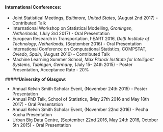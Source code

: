 <br />

#### <span style="color:dark blue">**International Conferences**</span>: 

- Joint Statistical Meetings, *Baltimore, United States*, (August 2nd 2017) - Contributed Talk
- International Workshop on Statistical Modelling, *Groningen, Netherlands*, (July 3rd 2017) - Oral Presentation
- European Research in Transportation, hEART 2016, *Delft Institute of Technology,  Netherlands*, (September 2016) - Oral Presentation
- International Conference on Computational Statistics, COMPSTAT, *Oviedo, Spain*, (August 2016) - Contributed Talk
- Machine Learning Summer School, *Max Planck Institute for Intelligent Systems, Tubingen, Germany*, (July 15- 24th 2015) - Poster Presentation, Acceptance Rate - 20%  

#####<span style="color:dark blue">**University of Glasgow**</span>:

- Annual Kelvin Smith Scholar Event, (November 24th 2015) - Poster Presentation
- Annual PhD Talk, School of Statistics, (May 27th 2016 and May 18th 2017) - Oral Presentation
- Annual Kelvin Smith Scholar Event, (November 22nd 2016) - Pecha Kucha Presentation
- Urban Big Data Centre, (September 22nd 2016, May 24th 2016, October 5th 2015) - Oral Presentation